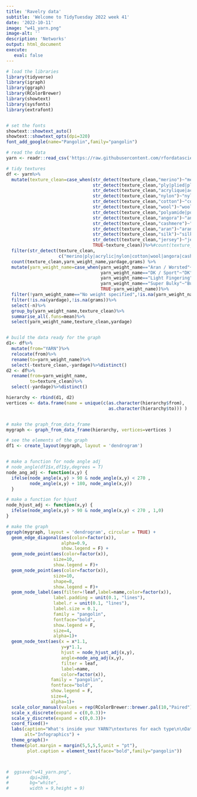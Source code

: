 ```yaml
---
title: 'Ravelry data'
subtitle: 'Welcome to TidyTuesday 2022 week 41'
date: '2022-10-11'
image: "w41_yarn.png"
image-alt: ''
description: 'Networks'
output: html_document
execute: 
   eval: false
---
```





```r

# load the libraries
library(tidyverse)
library(igraph)
library(ggraph)
library(RColorBrewer)
library(showtext)
library(sysfonts)
library(extrafont)


# set the fonts
showtext::showtext_auto()
showtext::showtext_opts(dpi=320)
font_add_google(name="Pangolin",family="pangolin")

# read the data
yarn <- readr::read_csv('https://raw.githubusercontent.com/rfordatascience/tidytuesday/master/data/2022/2022-10-11/yarn.csv')

# tidy textures
df <- yarn%>%
  mutate(texture_clean=case_when(str_detect(texture_clean,"merino")~"merino",
                                 str_detect(texture_clean,"ply|plied|play|plies")~"ply",
                                 str_detect(texture_clean,"acrylique|acrylic|polyacryl|acrilyc|acryt")~"acrylic",#TRUE~texture_clean))%>%count(texture_clean)%>%filter(str_detect(texture_clean,"acr|ply"))
                                 str_detect(texture_clean,"nylon")~"nylon",
                                 str_detect(texture_clean,"cotton")~"cotton",
                                 str_detect(texture_clean,"wool")~"wool",
                                 str_detect(texture_clean,"polyamide|polyamid")~"polyamid",
                                 str_detect(texture_clean,"angora")~"angora",
                                 str_detect(texture_clean,"cashmere")~"cashmere",
                                 str_detect(texture_clean,"aran")~"aran",
                                 str_detect(texture_clean,"silk")~"silk",
                                 str_detect(texture_clean,"jersey")~"jersey",
                                 TRUE~texture_clean))%>%#count(texture_clean)
  filter(str_detect(texture_clean,
                    c("merino|ply|acrylic|nylon|cotton|wool|angora|cashmere|aran|silk|jersey")))%>%
  count(texture_clean,yarn_weight_name,yardage,grams) %>%
  mutate(yarn_weight_name=case_when(yarn_weight_name=="Aran / Worsted"~"Aran",
                                    yarn_weight_name=="DK / Sport"~"DK",
                                    yarn_weight_name=="Light Fingering"~"Fingering",
                                    yarn_weight_name=="Super Bulky"~"Bulky",
                                    TRUE~yarn_weight_name))%>%
  filter(!yarn_weight_name=="No weight specified",!is.na(yarn_weight_name))%>%
  filter(!is.na(yardage),!is.na(grams))%>%
  select(-n)%>%
  group_by(yarn_weight_name,texture_clean)%>%
  summarise_all(.funs=mean)%>%
  select(yarn_weight_name,texture_clean,yardage)


# build the data ready for the graph
d1<- df%>%
  mutate(from="YARN")%>%
  relocate(from)%>%
  rename(to=yarn_weight_name)%>%
  select(-texture_clean,-yardage)%>%distinct()
d2 <- df%>%
  rename(from=yarn_weight_name, 
         to=texture_clean)%>%
  select(-yardage)%>%distinct()

hierarchy <- rbind(d1, d2)
vertices <- data.frame(name = unique(c(as.character(hierarchy$from), 
                                       as.character(hierarchy$to))) ) 


# make the graph_from_data_frame
mygraph <- graph_from_data_frame(hierarchy, vertices=vertices )

# see the elements of the graph
df1 <- create_layout(mygraph, layout = 'dendrogram')


# make a function for node angle adj
# node_angle(df1$x,df1$y,degrees = T)
node_ang_adj <- function(x,y) {
  ifelse(node_angle(x,y) > 90 & node_angle(x,y) < 270 , 
         node_angle(x,y) + 180, node_angle(x,y))
  }

# make a function for hjust
node_hjust_adj <- function(x,y) {
  ifelse(node_angle(x,y) > 90 & node_angle(x,y) < 270 , 1,0)
}

# make the graph
ggraph(mygraph, layout = 'dendrogram', circular = TRUE) + 
  geom_edge_diagonal(aes(color=factor(x)),
                     alpha=0.9,
                     show.legend = F) +
  geom_node_point(aes(color=factor(x)),
                  size=10,
                  show.legend = F)+
  geom_node_point(aes(color=factor(x)),
                  size=10,
                  shape=8,
                  show.legend = F)+
  geom_node_label(aes(filter=!leaf,label=name,color=factor(x)),
                  label.padding = unit(0.1, "lines"),
                  label.r = unit(0.1, "lines"),
                  label.size = 0.1,
                  family = "pangolin",
                  fontface="bold",
                  show.legend = F,
                  size=4, 
                  alpha=1)+
  geom_node_text(aes(x = x*1.1, 
                     y=y*1.1, 
                     hjust = node_hjust_adj(x,y),
                     angle=node_ang_adj(x,y),
                     filter = leaf, 
                     label=name,
                     color=factor(x)),
                 family = "pangolin",
                 fontface="bold",
                 show.legend = F,
                 size=4, 
                 alpha=1)+
  scale_color_manual(values = rep(RColorBrewer::brewer.pal(10,"Paired"),10))+
  scale_x_discrete(expand = c(0,0.3))+
  scale_y_discrete(expand = c(0,0.3))+
  coord_fixed()+
  labs(caption="What's inside your YARN?\ntextures for each type\n\nDataSource: #TidyTuesday 2022 week41 Ravelry data\nDataViz: Federica Gazzelloni (FG) Twitter: @fgazzelloni\n",
       alt="Infographics") +
  theme_graph()+
  theme(plot.margin = margin(5,5,5,5,unit = "pt"),
        plot.caption = element_text(face="bold",family="pangolin"))



#  ggsave("w41_yarn.png",
#        dpi=280,
#        bg="white",
#        width = 9,height = 9)


```
